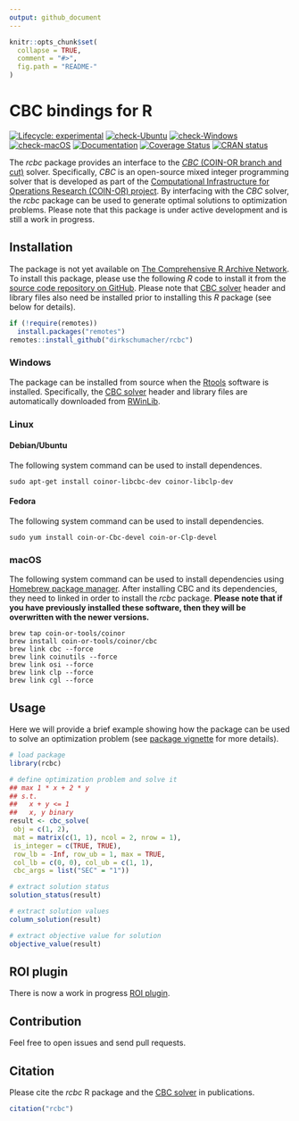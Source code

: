 ```yaml
---
output: github_document
---
```


<!-- README.md is generated from README.Rmd. Please edit that file -->

```r
knitr::opts_chunk$set(
  collapse = TRUE,
  comment = "#>",
  fig.path = "README-"
)
```

# CBC bindings for R
<!-- badges: start -->
[![Lifecycle: experimental](https://img.shields.io/badge/Lifecycle-experimental-orange.svg)](https://lifecycle.r-lib.org/articles/stages.html)
[![check-Ubuntu](https://img.shields.io/github/actions/workflow/status/dirkschumacher/rcbc/check-ubuntu.yaml?branch=master&label=Ubuntu)](https://github.com/dirkschumacher/rcbc/actions)
[![check-Windows](https://img.shields.io/github/actions/workflow/status/dirkschumacher/rcbc/check-windows.yaml?branch=master&label=Windows)](https://github.com/dirkschumacher/rcbc/actions)
[![check-macOS](https://img.shields.io/github/actions/workflow/status/dirkschumacher/rcbc/check-macos.yaml?branch=master&label=macOS)](https://github.com/dirkschumacher/rcbc/actions)
[![Documentation](https://img.shields.io/github/actions/workflow/status/dirkschumacher/rcbc/documentation.yaml?branch=master&label=Documentation)](https://github.com/dirkschumacher/rcbc/actions)
[![Coverage Status](https://img.shields.io/codecov/c/github/dirkschumacher/rcbc?label=Coverage)](https://codecov.io/github/dirkschumacher/rcbc?branch=master)
[![CRAN status](https://www.r-pkg.org/badges/version/rcbc)](https://CRAN.R-project.org/package=rcbc)
<!-- badges: end -->

The _rcbc_ package provides an interface to the [_CBC_ (COIN-OR branch and cut)](https://github.com/coin-or/Cbc) solver. Specifically, _CBC_ is an open-source mixed integer programming solver that is developed as part of the [Computational Infrastructure for Operations Research (COIN-OR) project](https://www.coin-or.org/). By interfacing with the _CBC_ solver, the _rcbc_ package can be used to generate optimal solutions to optimization problems. Please note that this package is under active development and is still a work in progress.

## Installation

The package is not yet available on [The Comprehensive R Archive Network](https://cran.r-project.org/). To install this package, please use the following _R_ code to install it from the [source code repository on GitHub](https://github.com/dirkschumacher/rcbc). Please note that [CBC solver](https://github.com/coin-or/Cbc) header and library files also need be installed prior to installing this _R_ package (see below for details).

```r
if (!require(remotes))
  install.packages("remotes")
remotes::install_github("dirkschumacher/rcbc")
```

### Windows

The package can be installed from source when the [Rtools](https://cran.r-project.org/bin/windows/Rtools/) software is installed. Specifically, the [CBC solver](https://github.com/coin-or/Cbc) header and library files are automatically downloaded from [RWinLib](https://github.com/rwinlib/cbc).

### Linux

#### Debian/Ubuntu

The following system command can be used to install dependences.

```
sudo apt-get install coinor-libcbc-dev coinor-libclp-dev
```

#### Fedora

The following system command can be used to install dependencies.

```
sudo yum install coin-or-Cbc-devel coin-or-Clp-devel
```

### macOS

The following system command can be used to install dependencies using [Homebrew package manager](https://brew.sh/). After installing CBC and its dependencies, they need to linked in order to install the _rcbc_ package. **Please note that if you have previously installed these software, then they will be overwritten with the newer versions.**

```
brew tap coin-or-tools/coinor
brew install coin-or-tools/coinor/cbc
brew link cbc --force
brew link coinutils --force
brew link osi --force
brew link clp --force
brew link cgl --force
```

## Usage

Here we will provide a brief example showing how the package can be used to solve an optimization problem (see [package vignette](https://dirkschumacher.github.io/rcbc/articles/rcbc.html) for more details).

```r
# load package
library(rcbc)

# define optimization problem and solve it
## max 1 * x + 2 * y
## s.t.
##   x + y <= 1
##   x, y binary
result <- cbc_solve(
 obj = c(1, 2),
 mat = matrix(c(1, 1), ncol = 2, nrow = 1),
 is_integer = c(TRUE, TRUE),
 row_lb = -Inf, row_ub = 1, max = TRUE,
 col_lb = c(0, 0), col_ub = c(1, 1),
 cbc_args = list("SEC" = "1"))

# extract solution status
solution_status(result)

# extract solution values
column_solution(result)

# extract objective value for solution
objective_value(result)
```

## ROI plugin

There is now a work in progress [ROI plugin](https://github.com/dirkschumacher/ROI.plugin.cbc).

## Contribution

Feel free to open issues and send pull requests.

## Citation

Please cite the _rcbc_ R package and the [CBC solver](https://github.com/coin-or/Cbc) in publications.

```r
citation("rcbc")
```
